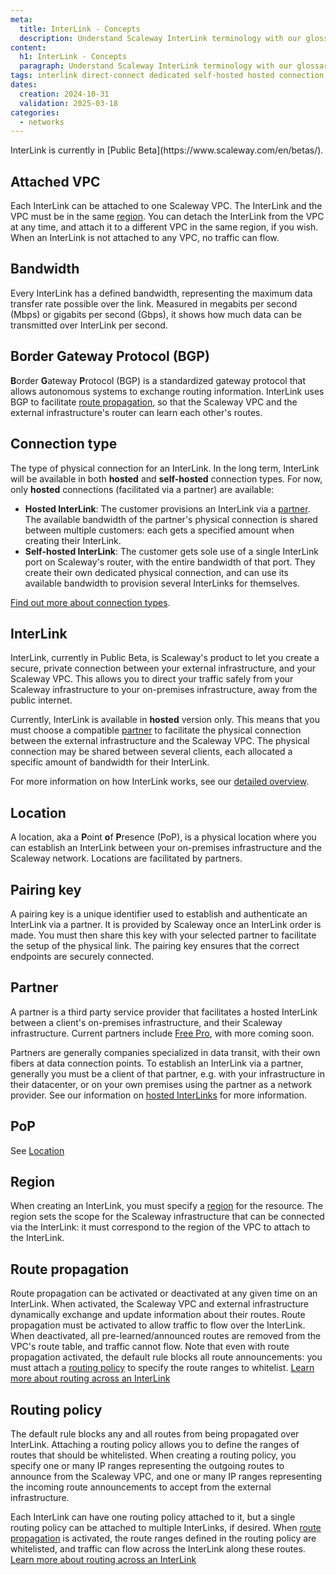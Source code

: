 ```yaml
---
meta:
  title: InterLink - Concepts
  description: Understand Scaleway InterLink terminology with our glossary of the core concepts underpinning this product. Learn about key features, architecture, and workflows.
content:
  h1: InterLink - Concepts
  paragraph: Understand Scaleway InterLink terminology with our glossary of the core concepts underpinning this product. Learn about key features, architecture, and workflows.
tags: interlink direct-connect dedicated self-hosted hosted connection
dates:
  creation: 2024-10-31
  validation: 2025-03-18
categories:
  - networks
---
```


<Message type="note">
InterLink is currently in [Public Beta](https://www.scaleway.com/en/betas/).
</Message>

## Attached VPC

Each InterLink can be attached to one Scaleway VPC. The InterLink and the VPC must be in the same [region](#region). You can detach the InterLink from the VPC at any time, and attach it to a different VPC in the same region, if you wish. When an InterLink is not attached to any VPC, no traffic can flow.

## Bandwidth

Every InterLink has a defined bandwidth, representing the maximum data transfer rate possible over the link. Measured in megabits per second (Mbps) or gigabits per second (Gbps), it shows how much data can be transmitted over InterLink per second.

## Border Gateway Protocol (BGP)

**B**order **G**ateway **P**rotocol (BGP) is a standardized gateway protocol that allows autonomous systems to exchange routing information. InterLink uses BGP to facilitate [route propagation](#route-propagation), so that the Scaleway VPC and the external infrastructure's router can learn each other's routes.

## Connection type

The type of physical connection for an InterLink. In the long term, InterLink will be available in both **hosted** and **self-hosted** connection types. For now, only **hosted** connections (facilitated via a partner) are available:

- **Hosted InterLink**:  The customer provisions an InterLink via a [partner](#partner). The available bandwidth of the partner's physical connection is shared between multiple customers: each gets a specified amount when creating their InterLink.
- **Self-hosted InterLink**: The customer gets sole use of a single InterLink port on Scaleway's router, with the entire bandwidth of that port. They create their own dedicated physical connection, and can use its available bandwidth to provision several InterLinks for themselves.

[Find out more about connection types](/interlink/reference-content/overview/#types-of-interlink).

## InterLink

InterLink, currently in Public Beta, is Scaleway's product to let you create a secure, private connection between your external infrastructure, and your Scaleway VPC. This allows you to direct your traffic safely from your Scaleway infrastructure to your on-premises infrastructure, away from the public internet.

Currently, InterLink is available in **hosted** version only. This means that you must choose a compatible [partner](#partner) to facilitate the physical connection between the external infrastructure and the Scaleway VPC. The physical connection may be shared between several clients, each allocated a specific amount of bandwidth for their InterLink.

<Lightbox src="scaleway-interlink-diag-simple.webp" alt="A diagram shows how a Scaleway VPC, to the left, can be attached to an InterLink, which then connects to external customer infrastructure." />

For more information on how InterLink works, see our [detailed overview](/interlink/reference-content/overview/).

## Location

A location, aka a **P**oint **o**f **P**resence (PoP), is a physical location where you can establish an InterLink between your on-premises infrastructure and the Scaleway network. Locations are facilitated by partners.

## Pairing key

A pairing key is a unique identifier used to establish and authenticate an InterLink via a partner. It is provided by Scaleway once an InterLink order is made. You must then share this key with your selected partner to facilitate the setup of the physical link. The pairing key ensures that the correct endpoints are securely connected.

## Partner

A partner is a third party service provider that facilitates a hosted InterLink between a client's on-premises infrastructure, and their Scaleway infrastructure. Current partners include [Free Pro](https://pro.free.fr/), with more coming soon.

Partners are generally companies specialized in data transit, with their own fibers at data connection points. To establish an InterLink via a partner, generally you must be a client of that partner, e.g. with your infrastructure in their datacenter, or on your own premises using the partner as a network provider. See our information on [hosted InterLinks](/interlink/reference-content/overview/#hosted-interlinks) for more information.

## PoP

See [Location](#location)

## Region

When creating an InterLink, you must specify a [region](/vpc/concepts/#region-and-availability-zone) for the resource. The region sets the scope for the Scaleway infrastructure that can be connected via the InterLink: it must correspond to the region of the VPC to attach to the InterLink.

## Route propagation

Route propagation can be activated or deactivated at any given time on an InterLink. When activated, the Scaleway VPC and external infrastructure dynamically exchange and update information about their routes. Route propagation must be activated to allow traffic to flow over the InterLink. When deactivated, all pre-learned/announced routes are removed from the VPC's route table, and traffic cannot flow. Note that even with route propagation activated, the default rule blocks all route announcements: you must attach a [routing policy](#routing-policy) to specify the route ranges to whitelist. [Learn more about routing across an InterLink](/interlink/reference-content/overview/#routing-across-an-interLink)

## Routing policy

The default rule blocks any and all routes from being propagated over InterLink. Attaching a routing policy allows you to define the ranges of routes that should be whitelisted. When creating a routing policy, you specify one or many IP ranges representing the outgoing routes to announce from the Scaleway VPC, and one or many IP ranges representing the incoming route announcements to accept from the external infrastructure. 

Each InterLink can have one routing policy attached to it, but a single routing policy can be attached to multiple InterLinks, if desired. When [route propagation](#route-propagation) is activated, the route ranges defined in the routing policy are whitelisted, and traffic can flow across the InterLink along these routes. [Learn more about routing across an InterLink](/interlink/reference-content/overview/#routing-across-an-interLink)